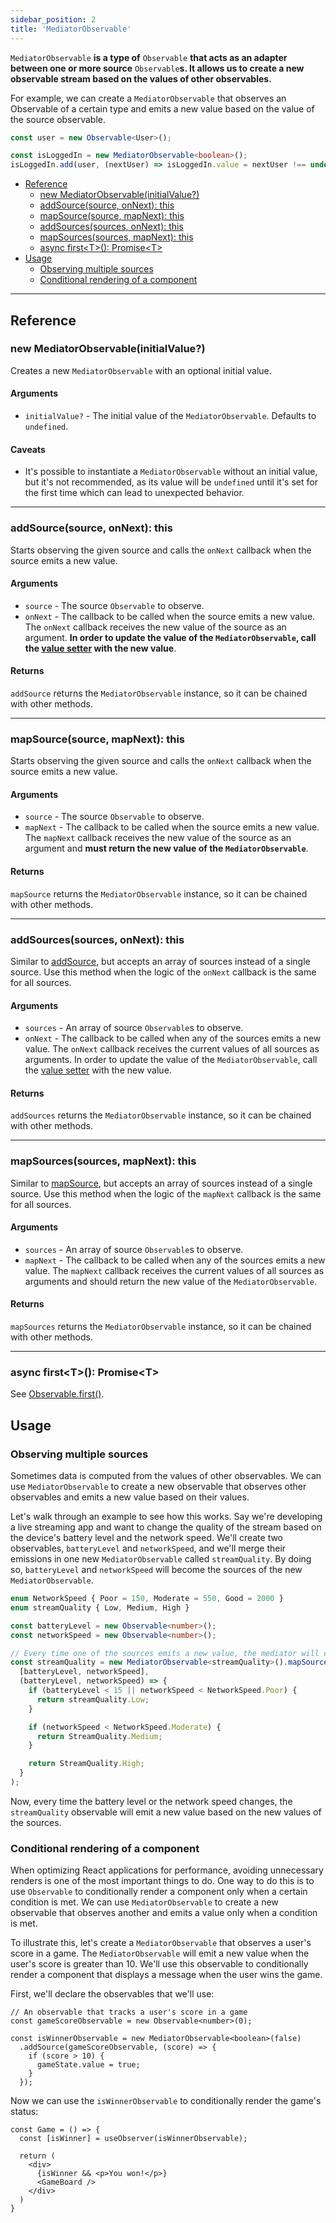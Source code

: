```yaml
---
sidebar_position: 2
title: 'MediatorObservable'
---
```


`MediatorObservable` **is a type of** `Observable` **that acts as an adapter between one or more source** `Observable`**s. It allows us to create a new observable stream based on the values of other observables.**

For example, we can create a `MediatorObservable` that observes an Observable of a certain type and emits a new value based on the value of the source observable. 

```ts
const user = new Observable<User>();

const isLoggedIn = new MediatorObservable<boolean>();
isLoggedIn.add(user, (nextUser) => isLoggedIn.value = nextUser !== undefined);
```

* [Reference](#reference)
  * [new MediatorObservable(initialValue?)](#new-observableinitialvalue)
  * [addSource(source, onNext): this](#addsourcesource-onnext-this)
  * [mapSource(source, mapNext): this](#mapsourcesource-mapnext-this)
  * [addSources(sources, onNext): this](#addsourcessources-onnext-this)
  * [mapSources(sources, mapNext): this](#mapsourcessources-mapnext-this)
  * [async first&#60;T&#62;(): Promise&#60;T&#62;](#async-firstt-promiset)
* [Usage](#usage)
  * [Observing multiple sources](#observing-multiple-sources)
  * [Conditional rendering of a component](#conditional-rendering-of-a-component)
___
## Reference
### new MediatorObservable(initialValue?)
Creates a new `MediatorObservable` with an optional initial value.
#### Arguments
* `initialValue?` - The initial value of the `MediatorObservable`. Defaults to `undefined`.

#### Caveats
* It's possible to instantiate a `MediatorObservable` without an initial value, but it's not recommended, as its value will be `undefined` until it's set for the first time which can lead to unexpected behavior.
___

### addSource(source, onNext): this
Starts observing the given source and calls the `onNext` callback when the source emits a new value.

#### Arguments
* `source` - The source `Observable` to observe.
* `onNext` - The callback to be called when the source emits a new value. The `onNext` callback receives the new value of the source as an argument. __In order to update the value of the `MediatorObservable`, call the [value setter](observable#set-value) with the new value__.

#### Returns
`addSource` returns the `MediatorObservable` instance, so it can be chained with other methods.
___

### mapSource(source, mapNext): this
Starts observing the given source and calls the `onNext` callback when the source emits a new value.

#### Arguments
* `source` - The source `Observable` to observe.
* `mapNext` - The callback to be called when the source emits a new value. The `mapNext` callback receives the new value of the source as an argument and __must return the new value of the `MediatorObservable`__.

#### Returns
`mapSource` returns the `MediatorObservable` instance, so it can be chained with other methods.

---
### addSources(sources, onNext): this
Similar to [addSource](#addsourcesource-onnext-this), but accepts an array of sources instead of a single source. Use this method when the logic of the `onNext` callback is the same for all sources.

#### Arguments
* `sources` - An array of source `Observable`s to observe.
* `onNext` - The callback to be called when any of the sources emits a new value. The `onNext` callback receives the current values of all sources as arguments. In order to update the value of the `MediatorObservable`, call the [value setter](observable#set-value) with the new value.

#### Returns
`addSources` returns the `MediatorObservable` instance, so it can be chained with other methods.

---
### mapSources(sources, mapNext): this
Similar to [mapSource](#mapsourcesource-mapnext-this), but accepts an array of sources instead of a single source. Use this method when the logic of the `mapNext` callback is the same for all sources.

#### Arguments
* `sources` - An array of source `Observable`s to observe.
* `mapNext` - The callback to be called when any of the sources emits a new value. The `mapNext` callback receives the current values of all sources as arguments and should return the new value of the `MediatorObservable`.

#### Returns
`mapSources` returns the `MediatorObservable` instance, so it can be chained with other methods.

---
### async first&#60;T&#62;(): Promise&#60;T&#62;
See [Observable.first()](observable#async-firstt-promiset).

## Usage
### Observing multiple sources
Sometimes data is computed from the values of other observables. We can use `MediatorObservable` to create a new observable that observes other observables and emits a new value based on their values.

Let's walk through an example to see how this works. Say we're developing a live streaming app and want to change the quality of the stream based on the device's battery level and the network speed. We'll create two observables, `batteryLevel` and `networkSpeed`, and we'll merge their emissions in one new `MediatorObservable` called `streamQuality`. By doing so, `batteryLevel` and `networkSpeed` will become the sources of the new `MediatorObservable`. 

```ts
enum NetworkSpeed { Poor = 150, Moderate = 550, Good = 2000 }
enum streamQuality { Low, Medium, High }

const batteryLevel = new Observable<number>();
const networkSpeed = new Observable<number>();

// Every time one of the sources emits a new value, the mediator will call the callback function
const streamQuality = new MediatorObservable<streamQuality>().mapSources(
  [batteryLevel, networkSpeed],
  (batteryLevel, networkSpeed) => {
    if (batteryLevel < 15 || networkSpeed < NetworkSpeed.Poor) {
      return streamQuality.Low;
    }

    if (networkSpeed < NetworkSpeed.Moderate) {
      return StreamQuality.Medium;
    }

    return StreamQuality.High;
  }
);
```

Now, every time the battery level or the network speed changes, the `streamQuality` observable will emit a new value based on the new values of the sources.

### Conditional rendering of a component
When optimizing React applications for performance, avoiding unnecessary renders is one of the most important things to do. One way to do this is to use `Observable` to conditionally render a component only when a certain condition is met. We can use `MediatorObservable` to create a new observable that observes another and emits a value only when a condition is met.

To illustrate this, let's create a `MediatorObservable` that observes a user's score in a game. The `MediatorObservable` will emit a new value when the user's score is greater than 10. We'll use this observable to conditionally render a component that displays a message when the user wins the game.

First, we'll declare the observables that we'll use:
```tsx
// An observable that tracks a user's score in a game
const gameScoreObservable = new Observable<number>(0);

const isWinnerObservable = new MediatorObservable<boolean>(false)
  .addSource(gameScoreObservable, (score) => {
    if (score > 10) {
      gameState.value = true;
    }
  });
```

Now we can use the `isWinnerObservable` to conditionally render the game's status:
```tsx
const Game = () => {
  const [isWinner] = useObserver(isWinnerObservable);

  return (
    <div>
      {isWinner && <p>You won!</p>}
      <GameBoard />
    </div>
  )
}